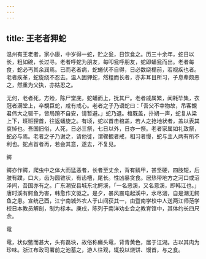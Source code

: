```yaml
---
---
---
```

title: 王老者狎蛇
---



温州有王老者，家小康，中岁得一蛇，贮之瓮，日饮食之。历三十余年，蛇日以长，粗如碗，长过寻。老者呼蛇为朋友，每叩瓮呼朋友，蛇即蟠瓮而出。老者每食，蛇必丐其余润焉。已而老者病，蛇蜷伏不自得，日必数绕榻前，若视疾也者。老者疾革，蛇旋绕不忍去。温人固狎蛇，然粗而长者，亦非耳目所习，子息辈颇恶之，然重为父执，亦姑忍之。

无何，老者死，方殓，陈尸堂庑，蛇蟠而上，抚其尸。老者戚属繁，闻耗毕集，衣冠者满堂上，卒覩巨蛇，咸有戒心。老者之子乃语蛇曰：「吾父不幸物故，吊客覩君伟大之驱干，皆局蹐不自安，请暂避。」蛇乃退。棺既盖，扑朔一声，蛇复从梁上下，班班狸首，往返蟠旋之。有顷，蛇以首击棺盖，若人之抢地状者，盖以表其哀悼也。吾国旧俗，人死，日必三祭，七日以外，日亦一祭。老者家属如礼致祭，蛇必与焉。老者之子乃谢之，请他徙，谓骤覩者戒，相习者慢，蛇与主人两有所不利也。蛇点首者再，若会其意，遂去，不复见。

鳄

鳄亦作鳄，爬虫中之体大而猛恶者，长者至丈余，背有鳞甲，甚坚硬，四肢短，后肢有蹼，口大，齿为圆锥状，有齿槽，尾长。性凶暴贪食。居热带地方之河口或沼泽间，吾国亦有之。广东潮安县城东北鳄溪，「一名恶溪，又名意溪，即韩江也。」唐时溪有鳄鱼为害，韩愈作文驱之。是夕，暴风震电起溪中，水尽涸，自是潮无鳄鱼之患。宣统己酉，江宁南城外农人于山间获其一，由暨南学校中人送两江师范学校日本教员解剖，制为标本。庚戌，陈列于南洋劝业会之教育馆中，其体约长四尺余。

鼋

鼋，状似鳖而甚大，头有磊块，故俗称癞头鼋，背青黄色，居于江湖。古以其肉为珍味。浙江布政司署前之池蓄之，游人往观，辄投以烧饼、馒首，与之食。